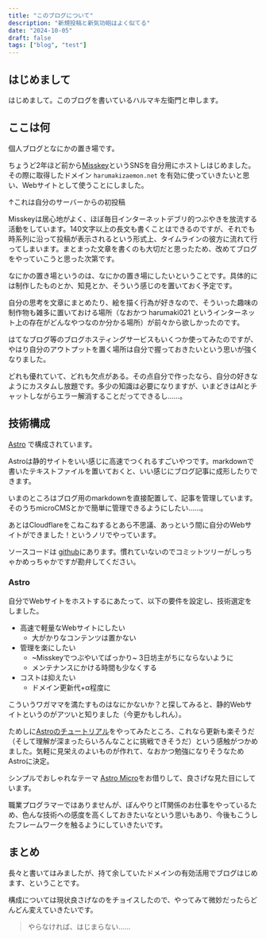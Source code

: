 ```yaml
---
title: "このブログについて"
description: "新規投稿と新気功砲はよく似てる"
date: "2024-10-05"
draft: false
tags: ["blog", "test"]
---
```


## はじめまして
はじめまして。このブログを書いているハルマキ左衛門と申します。

## ここは何
個人ブログとなにかの置き場です。

ちょうど2年ほど前から[Misskey](https://misskey-hub.net/ja/)というSNSを自分用にホストしはじめました。
その際に取得したドメイン `harumakizaemon.net` を有効に使っていきたいと思い、Webサイトとして使うことにしました。


<RelativeComponent />

↑これは自分のサーバーからの初投稿

Misskeyは居心地がよく、ほぼ毎日インターネットデブリ的つぶやきを放流する活動をしています。140文字以上の長文も書くことはできるのですが、それでも時系列に沿って投稿が表示されるという形式上、タイムラインの彼方に流れて行ってしまいます。まとまった文章を書くのも大切だと思ったため、改めてブログをやっていこうと思った次第です。

なにかの置き場というのは、なにかの置き場にしたいということです。具体的には制作したものとか、知見とか、そういう感じのを置いておく予定です。

自分の思考を文章にまとめたり、絵を描く行為が好きなので、そういった趣味の制作物も雑多に置いておける場所（なおかつ harumaki021 というインターネット上の存在がどんなやつなのか分かる場所）が前々から欲しかったのです。

はてなブログ等のブログホスティングサービスもいくつか使ってみたのですが、やはり自分のアウトプットを置く場所は自分で握っておきたいという思いが強くなりました。

どれも優れていて、どれも欠点がある。その点自分で作ったなら、自分の好きなようにカスタムし放題です。多少の知識は必要になりますが、いまどきはAIとチャットしながらエラー解消することだってできるし……。

## 技術構成
[Astro](https://astro.build/) で構成されています。

Astroは静的サイトをいい感じに高速でつくれるすごいやつです。markdownで書いたテキストファイルを置いておくと、いい感じにブログ記事に成形したりできます。

いまのところはブログ用のmarkdownを直接配置して、記事を管理しています。そのうちmicroCMSとかで簡単に管理できるようにしたい……。

あとはCloudflareをこねこねするとあら不思議、あっという間に自分のWebサイトができました！というノリでやっています。

ソースコードは [github](https://github.com/harumaki021/astro-micro-blog)にあります。慣れていないのでコミットツリーがしっちゃかめっちゃかですが勘弁してください。

### Astro

自分でWebサイトをホストするにあたって、以下の要件を設定し、技術選定をしました。

  - 高速で軽量なWebサイトにしたい
    - 大がかりなコンテンツは置かない
  - 管理を楽にしたい
    - ~Misskeyでつぶやいてばっかり~ 3日坊主がちにならないように
    - メンテナンスにかける時間も少なくする
  - コストは抑えたい
    - ドメイン更新代+α程度に

こういうワガママを満たすものはなにかないか？と探してみると、静的Webサイトというのがアツいと知りました（今更かもしれん）。

ためしに[Astroのチュートリアル](https://docs.astro.build/ja/tutorial/0-introduction/)をやってみたところ、これなら更新も楽そうだ（そして理解が深まったらいろんなことに挑戦できそうだ）という感触がつかめました。気軽に見栄えのよいものが作れて、なおかつ勉強になりそうなためAstroに決定。

シンプルでおしゃれなテーマ [Astro Micro](https://github.com/trevortylerlee/astro-micro)をお借りして、良さげな見た目にしています。

職業プログラマーではありませんが、ぼんやりとIT関係のお仕事をやっているため、色んな技術への感度を高くしておきたいなという思いもあり、今後もこうしたフレームワークを触るようにしていきたいです。

## まとめ
長々と書いてはみましたが、持て余していたドメインの有効活用でブログはじめます、ということです。

構成については現状良さげなのをチョイスしたので、やってみて微妙だったらどんどん変えていきたいです。

> やらなければ、はじまらない……